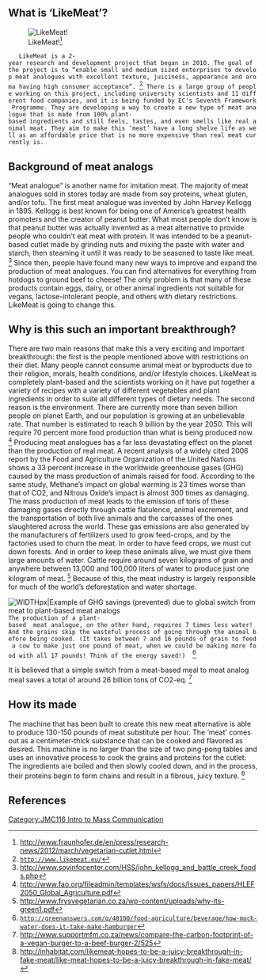 {{JMC116inprogress|May 15, 2012}}

==What is ‘LikeMeat’?==
[[Image:Likemeatlooksdelicious.jpg‎ |thumb|left|LikeMeat!<ref name="Fraunhofer IVV"> http://www.fraunhofer.de/en/press/research-news/2012/march/vegetarian-cutlet.html </ref>]] 
	LikeMeat is a 2-year research and development project that began in 2010. The goal of the project is to “enable small and medium sized enterprises to develop meat analogues with excellent texture, juiciness, appearance and aroma having high consumer acceptance”. <ref> http://www.likemeat.eu/ </ref> There is a large group of people working on this project, including university scientists and 11 different food companies, and it is being funded by EC's Seventh Framework Programme. They are developing a way to create a new type of meat analogue that is made from 100% plant-based ingredients and still feels, tastes, and even smells like real animal meat. They aim to make this ‘meat’ have a long shelve life as well as an affordable price that is no more expensive than real meat currently is.

==Background of meat analogs==	
	 
“Meat analogue” is another name for imitation meat. The majority of meat analogues sold in stores today are made from soy proteins, wheat gluten, and/or tofu. The first meat analogue was invented by John Harvey Kellogg in 1895. Kellogg is best known for being one of America’s greatest health promoters and the creator of peanut butter. What most people don’t know is that peanut butter was actually invented as a meat alternative to provide people who couldn't eat meat with protein. It was intended to be a peanut-based cutlet made by grinding nuts and mixing the paste with water and starch, then steaming it until it was ready to be seasoned to taste like meat. <ref> http://www.soyinfocenter.com/HSS/john_kellogg_and_battle_creek_foods.php </ref> Since then, people have found many new ways to improve and expand the production of meat analogues. You can find alternatives for everything from hotdogs to ground beef to cheese! The only problem is that many of these products contain eggs, dairy, or other animal ingredients not suitable for vegans, lactose-intolerant people, and others with dietary restrictions. LikeMeat is going to change this.

== Why is this such an important breakthrough?==

There are two main reasons that make this a very exciting and important breakthrough: the first is the people mentioned above with restrictions on their diet. Many people cannot consume animal meat or byproducts due to their religion, morals, health conditions, and/or lifestyle choices. LikeMeat is completely plant-based and the scientists working on it have put together a variety of recipes with a variety of different vegetables and plant ingredients in order to suite all different types of dietary needs. 
The second reason is the environment. There are currently more than seven billion people on planet Earth, and our population is growing at an unbelievable rate. That number is estimated to reach 9 billion by the year 2050. This will require 70 percent more food production than what is being produced now. <ref> http://www.fao.org/fileadmin/templates/wsfs/docs/Issues_papers/HLEF2050_Global_Agriculture.pdf </ref>  Producing meat analogues has a far less devastating effect on the planet than the production of real meat. A recent analysis of a widely cited 2006 report by the Food and Agriculture Organization of the United Nations shows a 33 percent increase in the worldwide greenhouse gases (GHG) caused by the mass production of animals raised for food. According to the same study, Methane’s impact on global warming is 23 times worse than that of CO2, and Nitrous Oxide’s impact is almost 300 times as damaging. The mass production of meat leads to the emission of tons of these damaging gases directly through cattle flatulence, animal excrement, and the transportation of both live animals and the carcasses of the ones slaughtered across the world. These gas emissions are also generated by the manufacturers of fertilizers used to grow feed-crops, and by the factories used to churn the meat. In order to have feed crops, we must cut down forests. And in order to keep these animals alive, we must give them large amounts of water. Cattle require around seven kilograms of grain and anywhere between 13,000 and 100,000 liters of water to produce just one kilogram of meat. <ref> http://www.frysvegetarian.co.za/wp-content/uploads/why-its-green1.pdf </ref> Because of this, the meat industry is largely responsible for much of the world’s deforestation and water shortage.
 [[File: GHGsavings.jpg|right|border|WIDTHpx|Example of GHG savings (prevented) due to global switch from meat to plant-based meat analogs ]]The production of a plant-based  meat analogue, on the other hand, requires 7 times less water! And the grains skip the wasteful process of going through the animal before being cooked. (It takes between 7 and 16 pounds of grain to feed a cow to make just one pound of meat, when we could be making more food with all 17 pounds! Think of the energy saved!)  <ref> http://greenanswers.com/q/48100/food-agriculture/beverage/how-much-water-does-it-take-make-hamburger </ref> 
It is believed that a simple switch from a meat-based meal to meat analog meal saves a total of around 26 billion tons of CO2-eq. <ref>  http://www.supportmfm.co.za/news/compare-the-carbon-footprint-of-a-vegan-burger-to-a-beef-burger-2/525 </ref>

==How its made ==
The machine that has been built to create this new meat alternative is able to produce 130-150 pounds of meat substitute per hour. The ‘meat’ comes out as a centimeter-thick substance that can be cooked and flavored as desired. This machine is no larger than the size of two ping-pong  tables and uses an innovative process to cook the grains and proteins for the cutlet: The ingredients are boiled and then slowly cooled down, and in the process, their proteins begin to form chains and result in a fibrous, juicy texture. <ref> http://inhabitat.com/likemeat-hopes-to-be-a-juicy-breakthrough-in-fake-meat/like-meat-hopes-to-be-a-juicy-breakthrough-in-fake-meat/ </ref>

== References ==
<references /> 
[[Category:JMC116 Intro to Mass Communication]]